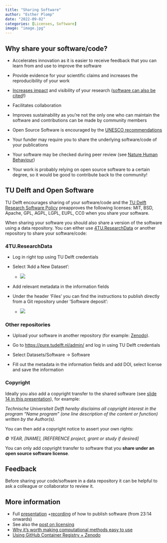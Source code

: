```yaml
---
title: "Sharing Software"
author: "Esther Plomp"
date: "2022-09-02"
categories: [Licenses, Software]
image: "image.jpg"
---
```


## Why share your software/code?

-   Accelerates innovation as it is easier to receive feedback that you can learn from and use to improve the software

-   Provide evidence for your scientific claims and increases the reproducibility of your work

-   [Increases impact](https://openforumeurope.org/open-source-impact-study/) and visibility of your research ([software can also be cited](https://estherplomp.github.io/TNW-OS-support/posts/software-citation/)!)

-   Facilitates collaboration

-   Improves sustainability as you're not the only one who can maintain the software and contributions can be made by community members

-   Open Source Software is encouraged by the [UNESCO recommendations](https://www.unesco.org/en/communication-information/open-solutions)

-   Your funder may require you to share the underlying software/code of your publications

-   Your software may be checked during peer review (see [Nature Human Behaviour](https://www-nature-com.offcampus.lib.washington.edu/articles/s41562-021-01190-w))

-   Your work is probably relying on open source software to a certain degree, so it would be good to contribute back to the community!

## TU Delft and Open Software

TU Delft encourages sharing of your software/code and the [TU Delft Research Software Policy](https://doi.org/10.5281/zenodo.4629662) preapproves the following licenses: MIT, BSD, Apache, GPL, AGPL, LGPL, EUPL, CC0 when you share your software.

When sharing your software you should also share a version of the software using a data repository. You can either use [4TU.ResearchData](https://data.4tu.nl/) or another repository to share your software/code:

### 4TU.ResearchData

-   Log in right top using TU Delft credentials

-   Select 'Add a New Dataset':

    -   ![](images/image-1485752732.png)

-   Add relevant metadata in the information fields

-   Under the header 'Files' you can find the instructions to publish directly from a Git repository under 'Software deposit':

    -   ![](images/image-135793772.png)

### Other repositories

-   Upload your software in another repository (for example: [Zenodo](https://zenodo.org/)).

-   Go to <https://pure.tudelft.nl/admin/> and log in using TU Delft credentials

-   Select Datasets/Software -\> Software

-   Fill out the metadata in the information fields and add DOI, select license and save the information

### Copyright

Ideally you also add a copyright transfer to the shared software (see [slide 14 in this presentation](https://doi.org/10.5281/zenodo.4772235)), for example:

*Technische Universiteit Delft hereby disclaims all copyright interest in the program "Name program" (one line description of the content or function) written by the Author(s).*

You can then add a copyright notice to assert your own rights:

*© YEAR, \[NAME\], \[REFERENCE project, grant or study if desired\]*

You can only add copyright transfer to software that you **share under an open source software license**.

## Feedback

Before sharing your code/software in a data repository it can be helpful to ask a colleague or collaborator to review it.

## More information

-   Full [presentation](http://doi.org/10.5281/zenodo.4772235) +[recording](https://youtu.be/bPl5sdTvLMM?t=1394) of how to publish software (from 23:14 onwards)
-   See also the [post on licensing](https://estherplomp.github.io/TNW-OS-support/posts/licenses/)
-   [Why it's worth making computational methods easy to use](https://www.nature.com/articles/d41586-023-01440-z)
-   [Using GitHub Container Registry + Zenodo](https://blog.esciencecenter.nl/ditching-docker-hub-serve-research-software-with-ghcr-zenodo-2e47b8c93d88)
